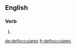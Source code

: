 ==English==

===Verb===
{{head|en|verb form}}

# {{en-third-person singular of|deflocculate}}

[[de:deflocculates]]
[[fr:deflocculates]]